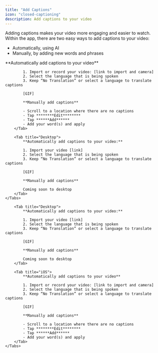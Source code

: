 ```yaml
---
title: "Add Captions"
icon: "closed-captioning"
description: Add captions to your video
---
```


Adding captions makes your video more engaging and easier to watch. Within the app, there are two easy ways to add captions to your video:

- Automatically, using AI
- Manually, by adding new words and phrases

<div id="ios-tab">
    <Tabs>
        <Tab title="iOS">
            **Automatically add captions to your video**

            1. Import or record your video: [link to import and camera]
            2. Select the language that is being spoken
            3. Keep “No Translation” or select a language to translate captions

            [GIF]

            **Manually add captions**

            - Scroll to a location where there are no captions
            - Tap ********Edit********
            - Tap ******Add******
            - Add your word(s) and apply
        </Tab>

        <Tab title="Desktop">
            **Automatically add captions to your video:**

            1. Import your video [link]
            2. Select the language that is being spoken
            3. Keep “No Translation” or select a language to translate captions

            [GIF]

            **Manually add captions**

            Coming soon to desktop
        </Tab>
    </Tabs>
</div>


<div id="desktop-tab">
    <Tabs>
        
        <Tab title="Desktop">
            **Automatically add captions to your video:**

            1. Import your video [link]
            2. Select the language that is being spoken
            3. Keep “No Translation” or select a language to translate captions

            [GIF]

            **Manually add captions**

            Coming soon to desktop
        </Tab>

        <Tab title="iOS">
            **Automatically add captions to your video**

            1. Import or record your video: [link to import and camera]
            2. Select the language that is being spoken
            3. Keep “No Translation” or select a language to translate captions

            [GIF]

            **Manually add captions**

            - Scroll to a location where there are no captions
            - Tap ********Edit********
            - Tap ******Add******
            - Add your word(s) and apply
        </Tab>
    </Tabs>
</div>